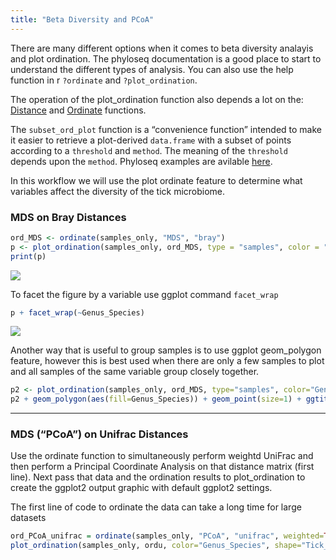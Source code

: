 ```yaml
---
title: "Beta Diversity and PCoA"
---
```


There are many different options when it comes to beta diversity analayis and plot ordination. The phyloseq documentation is a good place to start to understand the different types of analysis. You can also use the help function in r `?ordinate` and `?plot_ordination`. 

The operation of the plot_ordination function also depends a lot on the:
[Distance](https://joey711.github.io/phyloseq/distance.html) and [Ordinate](https://joey711.github.io/phyloseq/ordinate.html) functions.

The `subset_ord_plot` function is a “convenience function” intended to make it easier to retrieve a plot-derived `data.frame` with a subset of points according to a `threshold` and `method`. The meaning of the `threshold` depends upon the `method`. Phyloseq examples are avilable [here](http://joey711.github.io/phyloseq/subset_ord_plot-examples).


In this workflow we will use the plot ordinate feature to determine what variables affect the diversity of the tick microbiome.


### MDS on Bray Distances

```r
ord_MDS <- ordinate(samples_only, "MDS", "bray")
p <- plot_ordination(samples_only, ord_MDS, type = "samples", color = "Genus_Species", shape = "Tick_Instar", title = "MDS ordination") + geom_point(size = 1)
print(p)
```

![](images/MDS-ord.png)

To facet the figure by a variable use ggplot command `facet_wrap`

```r
p + facet_wrap(~Genus_Species)
```

![](images/MDS-ord-facet.png)

Another way that is useful to group samples is to use ggplot geom_polygon feature, however this is best used when there are only a few samples to plot and all samples of the same variable group closely together.

```r
p2 <- plot_ordination(samples_only, ord_MDS, type="samples", color="Genus_Species")
p2 + geom_polygon(aes(fill=Genus_Species)) + geom_point(size=1) + ggtitle("Genus_Species")
```

***

### MDS (“PCoA”) on Unifrac Distances

Use the ordinate function to simultaneously perform weightd UniFrac and then perform a Principal Coordinate Analysis on that distance matrix (first line). Next pass that data and the ordination results to plot_ordination to create the ggplot2 output graphic with default ggplot2 settings.

The first line of code to ordinate the data can take a long time for large datasets

```r
ord_PCoA_unifrac = ordinate(samples_only, "PCoA", "unifrac", weighted=TRUE)
plot_ordination(samples_only, ordu, color="Genus_Species", shape="Tick_Instar")
```

